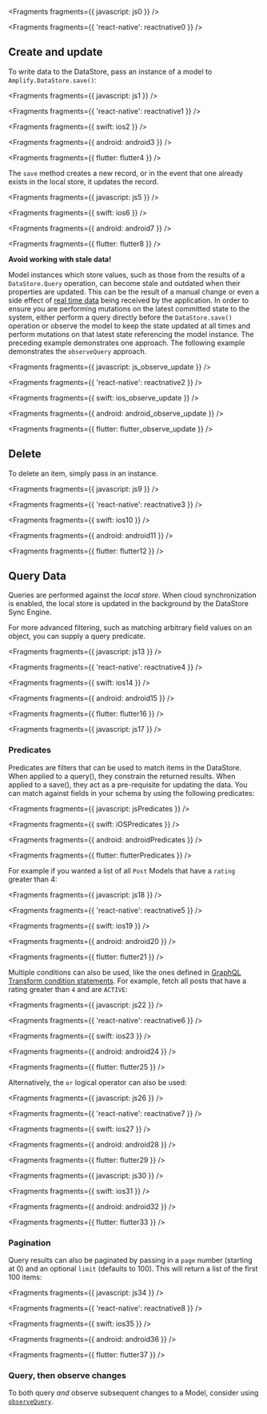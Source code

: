 
<Fragments fragments={{ javascript: js0 }} />


<Fragments fragments={{ 'react-native': reactnative0 }} />

## Create and update

To write data to the DataStore, pass an instance of a model to `Amplify.DataStore.save()`:


<Fragments fragments={{ javascript: js1 }} />


<Fragments fragments={{ 'react-native': reactnative1 }} />


<Fragments fragments={{ swift: ios2 }} />


<Fragments fragments={{ android: android3 }} />


<Fragments fragments={{ flutter: flutter4 }} />

The `save` method creates a new record, or in the event that one already exists in the local store, it updates the record.


<Fragments fragments={{ javascript: js5 }} />


<Fragments fragments={{ swift: ios6 }} />


<Fragments fragments={{ android: android7 }} />


<Fragments fragments={{ flutter: flutter8 }} />

<Callout warning>

**Avoid working with stale data!**

Model instances which store values, such as those from the results of a `DataStore.Query` operation, can become stale and outdated when their properties are updated. This can be the result of a manual change or even a side effect of [real time data](/lib-v1/datastore/sync#distributed-data) being received by the application. In order to ensure you are performing mutations on the latest committed state to the system, either perform a query directly before the `DataStore.save()` operation or observe the model to keep the state updated at all times and perform mutations on that latest state referencing the model instance. The preceding example demonstrates one approach. The following example demonstrates the `observeQuery` approach.

</Callout>


<Fragments fragments={{ javascript: js_observe_update }} />


<Fragments fragments={{ 'react-native': reactnative2 }} />


<Fragments fragments={{ swift: ios_observe_update }} />


<Fragments fragments={{ android: android_observe_update }} />


<Fragments fragments={{ flutter: flutter_observe_update }} />

## Delete

To delete an item, simply pass in an instance.


<Fragments fragments={{ javascript: js9 }} />


<Fragments fragments={{ 'react-native': reactnative3 }} />


<Fragments fragments={{ swift: ios10 }} />


<Fragments fragments={{ android: android11 }} />


<Fragments fragments={{ flutter: flutter12 }} />

## Query Data

Queries are performed against the _local store_. When cloud synchronization is enabled, the local store is updated in the background by the DataStore Sync Engine.

For more advanced filtering, such as matching arbitrary field values on an object, you can supply a query predicate.


<Fragments fragments={{ javascript: js13 }} />


<Fragments fragments={{ 'react-native': reactnative4 }} />


<Fragments fragments={{ swift: ios14 }} />


<Fragments fragments={{ android: android15 }} />


<Fragments fragments={{ flutter: flutter16 }} />


<Fragments fragments={{ javascript: js17 }} />

### Predicates

Predicates are filters that can be used to match items in the DataStore. When applied to a query(), they constrain the returned results. When applied to a save(), they act as a pre-requisite for updating the data. You can match against fields in your schema by using the following predicates:


<Fragments fragments={{ javascript: jsPredicates }} />


<Fragments fragments={{ swift: iOSPredicates }} />


<Fragments fragments={{ android: androidPredicates }} />


<Fragments fragments={{ flutter: flutterPredicates }} />

For example if you wanted a list of all `Post` Models that have a `rating` greater than 4:


<Fragments fragments={{ javascript: js18 }} />


<Fragments fragments={{ 'react-native': reactnative5 }} />


<Fragments fragments={{ swift: ios19 }} />


<Fragments fragments={{ android: android20 }} />


<Fragments fragments={{ flutter: flutter21 }} />

Multiple conditions can also be used, like the ones defined in [GraphQL Transform condition statements](/cli/graphql/data-modeling). For example, fetch all posts that have a rating greater than `4` and are `ACTIVE`:


<Fragments fragments={{ javascript: js22 }} />


<Fragments fragments={{ 'react-native': reactnative6 }} />


<Fragments fragments={{ swift: ios23 }} />


<Fragments fragments={{ android: android24 }} />


<Fragments fragments={{ flutter: flutter25 }} />

Alternatively, the `or` logical operator can also be used:


<Fragments fragments={{ javascript: js26 }} />


<Fragments fragments={{ 'react-native': reactnative7 }} />


<Fragments fragments={{ swift: ios27 }} />


<Fragments fragments={{ android: android28 }} />


<Fragments fragments={{ flutter: flutter29 }} />


<Fragments fragments={{ javascript: js30 }} />


<Fragments fragments={{ swift: ios31 }} />


<Fragments fragments={{ android: android32 }} />


<Fragments fragments={{ flutter: flutter33 }} />

### Pagination

Query results can also be paginated by passing in a `page` number (starting at 0) and an optional `limit` (defaults to 100). This will return a list of the first 100 items:


<Fragments fragments={{ javascript: js34 }} />


<Fragments fragments={{ 'react-native': reactnative8 }} />


<Fragments fragments={{ swift: ios35 }} />


<Fragments fragments={{ android: android36 }} />


<Fragments fragments={{ flutter: flutter37 }} />

### Query, then observe changes

<Callout>

To both query _and_ observe subsequent changes to a Model, consider using [`observeQuery`](/lib-v1/datastore/real-time#displaying-data-during-the-sync-process-with-observequery).

</Callout>
